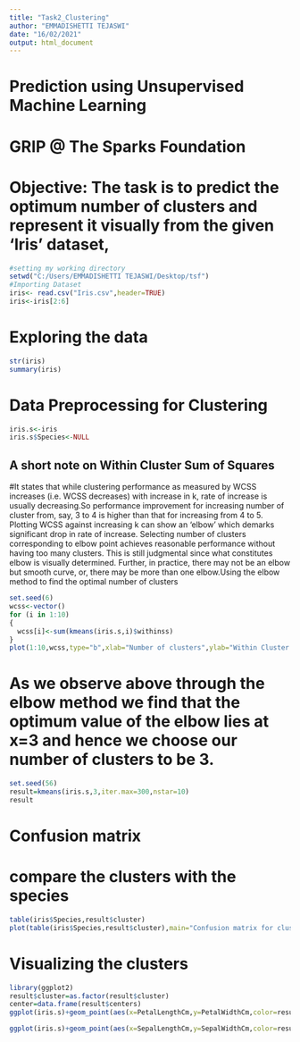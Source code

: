 ---
title: "Task2_Clustering"
author: "EMMADISHETTI TEJASWI"
date: "16/02/2021"
output: html_document
---
# Prediction using Unsupervised Machine Learning
# GRIP @ The Sparks Foundation
# Objective: The task is to predict the optimum number of clusters and represent it visually from the given ‘Iris’ dataset, 

```{r}
#setting my working directory
setwd("C:/Users/EMMADISHETTI TEJASWI/Desktop/tsf")
#Importing Dataset
iris<- read.csv("Iris.csv",header=TRUE)
iris<-iris[2:6]
```

# Exploring the data
```{r}
str(iris)
summary(iris)
```

# Data Preprocessing for Clustering
```{r}
iris.s<-iris
iris.s$Species<-NULL
```
## A short note on Within Cluster Sum of Squares
#It states that while clustering performance as measured by WCSS increases (i.e. WCSS decreases) with increase in k, rate of increase is usually decreasing.So performance improvement for increasing number of cluster from, say, 3 to 4 is higher than that for increasing from 4 to 5. Plotting WCSS against increasing k can show an ‘elbow’ which demarks significant drop in rate of increase. Selecting number of clusters corresponding to elbow point achieves reasonable performance without having too many clusters. This is still judgmental since what constitutes elbow is visually determined. Further, in practice, there may not be an elbow but smooth curve, or, there may be more than one elbow.Using the elbow method to find the optimal number of clusters
```{r}
set.seed(6)
wcss<-vector()
for (i in 1:10)
{
  wcss[i]<-sum(kmeans(iris.s,i)$withinss)
}
plot(1:10,wcss,type="b",xlab="Number of clusters",ylab="Within Cluster sum squares",main="optimal number of clusters")
```

# As we observe above through the elbow method we find that the optimum value of the elbow lies at x=3 and hence we choose our number of clusters to be 3.
```{r}
set.seed(56)
result=kmeans(iris.s,3,iter.max=300,nstar=10)
result
```

# Confusion matrix

# compare the clusters with the species
```{r}
table(iris$Species,result$cluster)
plot(table(iris$Species,result$cluster),main="Confusion matrix for clustering",xlab="Species",ylab="Cluster")
```

# Visualizing the clusters
```{r}
library(ggplot2)
result$cluster=as.factor(result$cluster)
center=data.frame(result$centers)
ggplot(iris.s)+geom_point(aes(x=PetalLengthCm,y=PetalWidthCm,color=result$cluster))+geom_point(data=center,aes(x=PetalLengthCm,y=PetalWidthCm),shape=5,color="black",size=4)+labs(x="PetalLength(in cm)",y="PetalWidth(in cm)")+ggtitle("Visualizing clusters on PetalLength and PetalWidth")

ggplot(iris.s)+geom_point(aes(x=SepalLengthCm,y=SepalWidthCm,color=result$cluster))+geom_point(data=center,aes(x=SepalLengthCm,y=SepalWidthCm),shape=5,color="black",size=4)+labs(x="SepalLength(in cm)",y="SepalWidth(in cm)")+ggtitle("Visualizing clusters on SepalLength and SepalWidth")

```